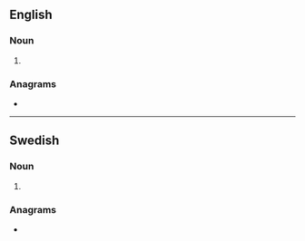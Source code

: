 ==English==

===Noun===
{{head|en|noun form}}

# {{plural of|en|med}}

===Anagrams===
* {{anagrams|en|a=dems|Dems|EDMS|EDMs|mdse.}}

----

==Swedish==

===Noun===
{{head|sv|noun form}}

# {{sv-noun-form-indef-gen|med}}

===Anagrams===
* {{anagrams|sv|a=dems|smed}}
